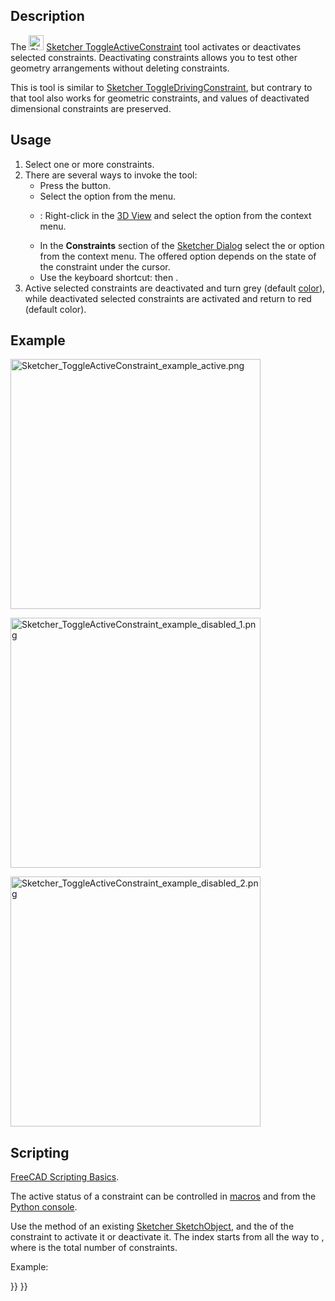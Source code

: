<languages/>
<translate>

<!--T:1-->
{{Docnav
|[[Sketcher_ToggleDrivingConstraint|Toggle driving/reference constraint]]
|[[Sketcher_CreateFillet|Fillet]]
|[[Sketcher_Workbench|Sketcher]]
|IconL=Sketcher_ToggleDrivingConstraint.svg
|IconR=Sketcher_CreateFillet.svg
|IconC=Workbench_Sketcher.svg
}}

<!--T:2-->
{{GuiCommand
|Name=Sketcher ToggleActiveConstraint
|Workbenches=[[Sketcher_Workbench|Sketcher]]
|MenuLocation=Sketch → Constraints → Activate/deactivate constraint
|Shortcut={{KEY|K}} {{KEY|Z}}
|Version=0.19
|SeeAlso=[[Sketcher_ToggleDrivingConstraint|Sketcher ToggleDrivingConstraint]]
}}

==Description== <!--T:3-->

<!--T:4-->
The [[Image:Sketcher_ToggleActiveConstraint.svg|24px]] [[Sketcher_ToggleActiveConstraint|Sketcher ToggleActiveConstraint]] tool activates or deactivates selected constraints. Deactivating constraints allows you to test other geometry arrangements without deleting constraints.

<!--T:5-->
This is tool is similar to [[Sketcher_ToggleDrivingConstraint|Sketcher ToggleDrivingConstraint]], but contrary to that tool also works for geometric constraints, and values of deactivated dimensional constraints are preserved.

== Usage == <!--T:6-->

<!--T:7-->
# Select one or more constraints.
# There are several ways to invoke the tool:
#* Press the {{Button|[[Image:Sketcher_ToggleActiveConstraint.svg|16px]] [[Sketcher_ToggleActiveConstraint|Activate/deactivate constraint]]}} button.
#* Select the {{MenuCommand|Sketch → Constraints → [[Image:Sketcher_ToggleActiveConstraint.svg|16px]] Activate/deactivate constraint}} option from the menu.
#* {{Version|1.0}}: Right-click in the [[3D_View|3D View]] and select the {{MenuCommand|[[Image:Sketcher_ToggleActiveConstraint.svg|16px]] Activate/deactivate constraint}} option from the context menu.
#* In the '''Constraints''' section of the [[Sketcher_Dialog|Sketcher Dialog]] select the {{MenuCommand|Activate}} or {{MenuCommand|Deactivate}} option from the context menu. The offered option depends on the state of the constraint under the cursor.
#* Use the keyboard shortcut: {{KEY|K}} then {{KEY|Z}}.
# Active selected constraints are deactivated and turn grey (default [[Sketcher_Preferences#Appearance|color]]), while deactivated selected constraints are activated and return to red (default color).

== Example == <!--T:8-->

</translate>
[[File:Sketcher_ToggleActiveConstraint_example_active.png|400px]]
<translate>
<!--T:9-->
{{Caption|A fully constrained sketch.}}

</translate>
[[File:Sketcher_ToggleActiveConstraint_example_disabled_1.png|400px]]
<translate>
<!--T:10-->
{{Caption|One of the angular constraints has been deactivated, the sketch is no longer fully constrained.}}

</translate>
[[File:Sketcher_ToggleActiveConstraint_example_disabled_2.png|400px]]
<translate>
<!--T:18-->
{{Caption|The unconstrained geometry can be moved around. The deactivated constraint is still available, and can be re-activated to return to the fully constrained sketch.}}

== Scripting == <!--T:12-->

<!--T:13-->
{{Emphasis|See also:}} [[FreeCAD Scripting Basics|FreeCAD Scripting Basics]].

<!--T:14-->
The active status of a constraint can be controlled in [[macros|macros]] and from the [[Python_console|Python console]].
</translate>
{{Code|code=
SketchObject.toggleActive(index)
}}
<translate>

<!--T:15-->
Use the {{incode|toggleActive}} method of an existing [[Sketcher_SketchObject|Sketcher SketchObject]], and the {{incode|index}} of the constraint to activate it or deactivate it. The index starts from {{incode|0}} all the way to {{incode|N-1}}, where {{incode|N}} is the total number of constraints.

<!--T:16-->
Example:
</translate>
{{Code|code=
import FreeCAD as App

sketch = App.ActiveDocument.Sketch
sketch.toggleActive(3)
}}
<translate>


<!--T:17-->
{{Docnav
|[[Sketcher_ToggleDrivingConstraint|Toggle driving/reference constraint]]
|[[Sketcher_CreateFillet|Fillet]]
|[[Sketcher_Workbench|Sketcher]]
|IconL=Sketcher_ToggleDrivingConstraint.svg
|IconR=Sketcher_CreateFillet.svg
|IconC=Workbench_Sketcher.svg
}}

</translate>
{{Sketcher_Tools_navi{{#translation:}}}}
{{Userdocnavi{{#translation:}}}}